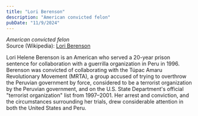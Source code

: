 ```yaml
---
title: "Lori Berenson"
description: "American convicted felon"
pubDate: "11/9/2024"
---
```


*American convicted felon*  
Source (Wikipedia): [Lori Berenson][1]

Lori Helene Berenson is an American who served a 20-year prison sentence for collaboration with a guerrilla organization in Peru in 1996. Berenson was convicted of collaborating with the Túpac Amaru Revolutionary Movement (MRTA), a group accused of trying to overthrow the Peruvian government by force, considered to be a terrorist organization by the Peruvian government, and on the U.S. State Department's official "terrorist organization" list from 1997–2001. Her arrest and conviction, and the circumstances surrounding her trials, drew considerable attention in both the United States and Peru.

[1]: https://en.wikipedia.org/wiki/Lori_Berenson

